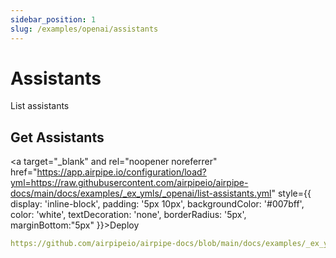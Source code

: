 ```yaml
---
sidebar_position: 1
slug: /examples/openai/assistants
---
```


# Assistants

List assistants

## Get Assistants
<a target="_blank" and rel="noopener noreferrer" href="https://app.airpipe.io/configuration/load?yml=https://raw.githubusercontent.com/airpipeio/airpipe-docs/main/docs/examples/_ex_ymls/_openai/list-assistants.yml" style={{ display: 'inline-block', padding: '5px 10px', backgroundColor: '#007bff', color: 'white', textDecoration: 'none', borderRadius: '5px', marginBottom:"5px" }}>Deploy</a>
```yml reference title="List Assistants"
https://github.com/airpipeio/airpipe-docs/blob/main/docs/examples/_ex_ymls/_openai/list-assistants.yml#L1-L18
```
